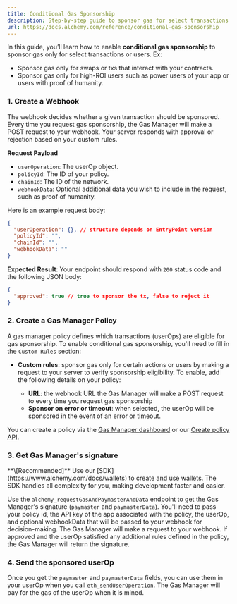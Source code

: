 ```yaml
---
title: Conditional Gas Sponsorship
description: Step-by-step guide to sponsor gas for select transactions and users.
url: https://docs.alchemy.com/reference/conditional-gas-sponsorship
---
```


In this guide, you’ll learn how to enable **conditional gas sponsorship** to sponsor gas only for select transactions or users. Ex:

- Sponsor gas only for swaps or txs that interact with your contracts.
- Sponsor gas only for high-ROI users such as power users of your app or users with proof of humanity.

### 1. Create a Webhook

The webhook decides whether a given transaction should be sponsored. Every time you request gas sponsorship, the Gas Manager will make a POST request to your webhook.
Your server responds with approval or rejection based on your custom rules.

**Request Payload**

- `userOperation`: The userOp object.
- `policyId`: The ID of your policy.
- `chainId`: The ID of the network.
- `webhookData`: Optional additional data you wish to include in the request, such as proof of humanity.

Here is an example request body:

```json
{
  "userOperation": {}, // structure depends on EntryPoint version
  "policyId": "",
  "chainId": "",
  "webhookData": ""
}
```

**Expected Result**: Your endpoint should respond with `200` status code and the following JSON body:

```json
{
  "approved": true // true to sponsor the tx, false to reject it
}
```

### 2. Create a Gas Manager Policy

A gas manager policy defines which transactions (userOps) are eligible for gas sponsorship. To enable conditional gas sponsorship, you'll need to fill in the `Custom Rules` section:

- **Custom rules**: sponsor gas only for certain actions or users by making a request to your server to verify sponsorship eligibility. To enable, add the following details on your policy:

  - **URL**: the webhook URL the Gas Manager will make a POST request to every time you request gas sponsorship
  - **Sponsor on error or timeout**: when selected, the userOp will be sponsored in the event of an error or timeout.

You can create a policy via the [Gas Manager dashboard](https://dashboard.alchemy.com/gas-manager/policy/create/?a=api-docs) or our [Create policy API](https://www.alchemy.com/docs/wallets/api/gas-manager-admin-api/admin-api-endpoints/create-policy).

### 3. Get Gas Manager's signature

<Info>
  **\[Recommended]** Use our [SDK](https://www.alchemy.com/docs/wallets) to
  create and use wallets. The SDK handles all complexity for you, making
  development faster and easier.
</Info>

Use the `alchemy_requestGasAndPaymasterAndData` endpoint to get the Gas Manager's signature (`paymaster` and `paymasterData`). You'll need to pass your policy id, the API key of the app associated with the policy, the userOp, and optional webhookData that will be passed to your webhook for decision-making.
The Gas Manager will make a request to your webhook. If approved and the userOp satisfied any additional rules defined in the policy, the Gas Manager will return the signature.

### 4. Send the sponsored userOp

Once you get the `paymaster` and `paymasterData` fields, you can use them in your userOp when you call [`eth_sendUserOperation`](/reference/eth-senduseroperation). The Gas Manager will pay for the gas of the userOp when it is mined.
